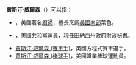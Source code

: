 '''賈斯汀·威爾森'''（{{lang-en|Justin Wilson}}）可以指：
* {{link-en|賈斯汀·威爾森 (廚師)|Justin Wilson (chef)|}}，美國著名[[廚師|廚師]]，擅長烹調[[美國南部|美國南部]]菜色。
* {{link-en|賈斯汀·P·威爾森|Justin P. Wilson}}，美國[[共和黨_(美國)|共和黨]]黨員，現任田納西州政府[[財政秘書|財政秘書]]。
* [[賈斯汀·威爾森_(賽車手)|賈斯汀·威爾森 (賽車手)]]，英國方程式賽車選手。
* [[賈斯汀·威爾森_(棒球手)|賈斯汀·威爾森 (棒球手)]]，美國職業棒球運動員。

{{Disambig}}
